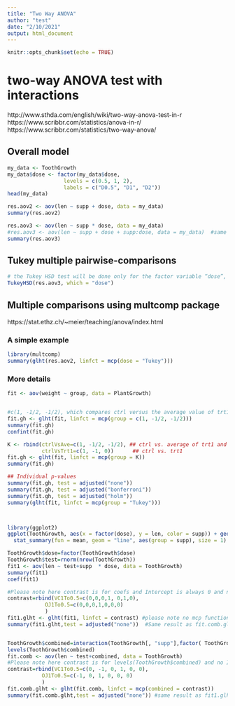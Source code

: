```yaml
---
title: "Two Way ANOVA"
author: "test"
date: "2/10/2021"
output: html_document
---
```


```r
knitr::opts_chunk$set(echo = TRUE)
```

# two-way ANOVA test with interactions

http://www.sthda.com/english/wiki/two-way-anova-test-in-r
https://www.scribbr.com/statistics/anova-in-r/
https://www.scribbr.com/statistics/two-way-anova/


## Overall model

```r
my_data <- ToothGrowth
my_data$dose <- factor(my_data$dose, 
                  levels = c(0.5, 1, 2),
                  labels = c("D0.5", "D1", "D2"))
head(my_data)

res.aov2 <- aov(len ~ supp + dose, data = my_data)
summary(res.aov2)

res.aov3 <- aov(len ~ supp * dose, data = my_data)
#res.aov3 <- aov(len ~ supp + dose + supp:dose, data = my_data)  #same
summary(res.aov3)


```

## Tukey multiple pairwise-comparisons

```r
# the Tukey HSD test will be done only for the factor variable “dose”, as supp only has two levels, no need to do pairwise-comparisons
TukeyHSD(res.aov3, which = "dose")

```

## Multiple comparisons using multcomp package

https://stat.ethz.ch/~meier/teaching/anova/index.html

### A simple example

```r
library(multcomp)
summary(glht(res.aov2, linfct = mcp(dose = "Tukey")))


```

### More details

```r
fit <- aov(weight ~ group, data = PlantGrowth)


#c(1, -1/2, -1/2), which compares ctrl versus the average value of trt1 and trt2.
fit.gh <- glht(fit, linfct = mcp(group = c(1, -1/2, -1/2)))
summary(fit.gh)
confint(fit.gh)

K <- rbind(ctrlVsAve=c(1, -1/2, -1/2), ## ctrl vs. average of trt1 and trt2
           ctrlVsTrt1=c(1, -1, 0))      ## ctrl vs. trt1
fit.gh <- glht(fit, linfct = mcp(group = K))
summary(fit.gh)

## Individual p-values
summary(fit.gh, test = adjusted("none"))
summary(fit.gh, test = adjusted("bonferroni"))
summary(fit.gh, test = adjusted("holm"))
summary(glht(fit, linfct = mcp(group = "Tukey")))



library(ggplot2)
ggplot(ToothGrowth, aes(x = factor(dose), y = len, color = supp)) + geom_point() +
  stat_summary(fun = mean, geom = "line", aes(group = supp), size = 1) + theme_bw()

ToothGrowth$dose=factor(ToothGrowth$dose)
ToothGrowth$test=rnorm(nrow(ToothGrowth))
fit1 <- aov(len ~ test+supp  * dose, data = ToothGrowth)
summary(fit1)
coef(fit1)

#Please note here contrast is for coefs and Intercept is always 0 and no baseline level here
contrast=rbind(VC1To0.5=c(0,0,0,1, 0,1,0),
            OJ1To0.5=c(0,0,0,1,0,0,0)
            )
fit1.glht <- glht(fit1, linfct = contrast) #please note no mcp function here
summary(fit1.glht,test = adjusted("none"))  #Same result as fit.comb.glht 


ToothGrowth$combined=interaction(ToothGrowth[, "supp"],factor( ToothGrowth[, "dose"]),sep = "+")
levels(ToothGrowth$combined)
fit.comb <- aov(len ~ test+combined, data = ToothGrowth)
#Please note here contrast is for levels(ToothGrowth$combined) and no Intercept here, baseline level should be -1
contrast=rbind(VC1To0.5=c(0, -1, 0, 1, 0, 0),
           OJ1To0.5=c(-1, 0, 1, 0, 0, 0)
           )
fit.comb.glht <- glht(fit.comb, linfct = mcp(combined = contrast))
summary(fit.comb.glht,test = adjusted("none")) #same result as fit1.glht



```




